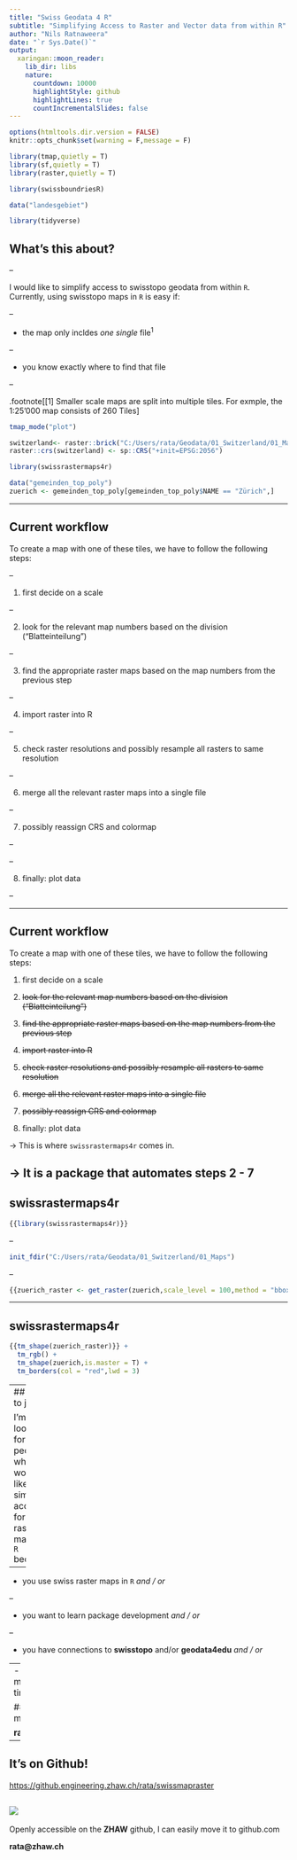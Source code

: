 ```yaml
---
title: "Swiss Geodata 4 R"
subtitle: "Simplifying Access to Raster and Vector data from within R"
author: "Nils Ratnaweera"
date: "`r Sys.Date()`"
output:
  xaringan::moon_reader:
    lib_dir: libs
    nature:
      countdown: 10000
      highlightStyle: github
      highlightLines: true
      countIncrementalSlides: false
---
```



```r
options(htmltools.dir.version = FALSE)
knitr::opts_chunk$set(warning = F,message = F)
```


```r

library(tmap,quietly = T)
library(sf,quietly = T)
library(raster,quietly = T)

library(swissboundriesR)

data("landesgebiet")

library(tidyverse)
```

## What's this about?

--

I would like to simplify access to swisstopo geodata from within `R`. Currently, using swisstopo maps in `R` is easy if: 

--

- the map only incldes _one single_ file<sup>1</sup>

--

- you know exactly where to find that file

--

.footnote[[1] Smaller scale maps are split into multiple tiles. For exmple, the 1:25'000 map consists of 260 Tiles] 


```r
tmap_mode("plot")

switzerland<- raster::brick("C:/Users/rata/Geodata/01_Switzerland/01_Maps/PK_1000_2056_relief/1mio_relief.tif")
raster::crs(switzerland) <- sp::CRS("+init=EPSG:2056")

library(swissrastermaps4r)
```


```r
data("gemeinden_top_poly")
zuerich <- gemeinden_top_poly[gemeinden_top_poly$NAME == "Zürich",]
```

---

## Current workflow

To create a map with one of these tiles, we have to follow the following steps:

--

1. first decide on a scale

--

2. look for the relevant map numbers based on the division (“Blatteinteilung”)

--

3. find the appropriate raster maps based on the map numbers from the previous step

--

4. import raster into R

--

5. check raster resolutions and possibly resample all rasters to same resolution

--

6. merge all the relevant raster maps into a single file

--

7. possibly reassign CRS and colormap

--



--

8. finally: plot data

--

---

## Current workflow


To create a map with one of these tiles, we have to follow the following steps:


1. first decide on a scale

2. ~~look for the relevant map numbers based on the division (“Blatteinteilung”)~~

3. ~~find the appropriate raster maps based on the map numbers from the previous step~~

4. ~~import raster into R~~

5. ~~check raster resolutions and possibly resample all rasters to same resolution~~

6. ~~merge all the relevant raster maps into a single file~~

7. ~~possibly reassign CRS and colormap~~

8. finally: plot data

→ This is where `swissrastermaps4r` comes in. 

→ It is a package that automates steps 2 - 7
---

## swissrastermaps4r


```r
{{library(swissrastermaps4r)}}

```

--

```r
init_fdir("C:/Users/rata/Geodata/01_Switzerland/01_Maps")
```

--

```r
{{zuerich_raster <- get_raster(zuerich,scale_level = 100,method = "bbox")}}
```


---

## swissrastermaps4r
```r
{{tm_shape(zuerich_raster)}} + 
  tm_rgb() +
  tm_shape(zuerich,is.master = T) + 
  tm_borders(col = "red",lwd = 3)
```


---
## Want to join?

I'm looking for people who would like to simplify access for swiss raster maps in `R` because:

--

- you use swiss raster maps in `R`  _and / or_

--

- you want to learn package development _and / or_

--

- you have connections to **swisstopo** and/or **geodata4edu** _and / or_

--
- you have too much spare time 😄

### Contact me!

**rata@zhaw.ch**

---

## It's on Github! 

[https://github.engineering.zhaw.ch/rata/swissmapraster](https://github.engineering.zhaw.ch/rata/swissmapraster)

![](github_pkgdown.jpg)
--

Openly accessible on the **ZHAW** github, I can easily move it to github.com

**rata@zhaw.ch**
